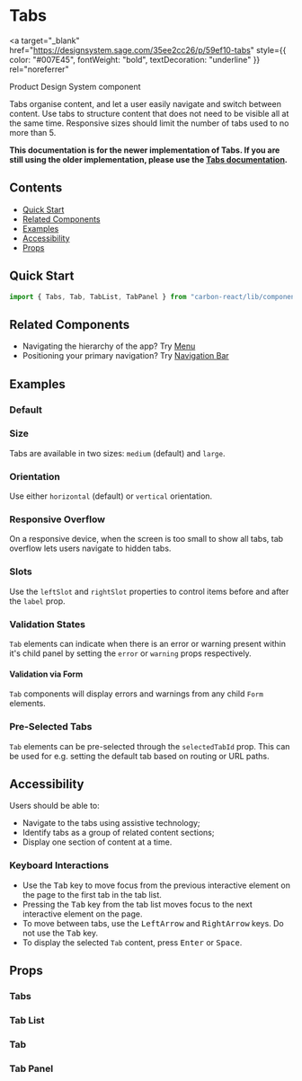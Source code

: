 

<Meta of={TabsStories} />

# Tabs

<a
  target="_blank"
  href="https://designsystem.sage.com/35ee2cc26/p/59ef10-tabs"
  style={{ color: "#007E45", fontWeight: "bold", textDecoration: "underline" }}
  rel="noreferrer"
>
  Product Design System component
</a>

Tabs organise content, and let a user easily navigate and switch between content. Use tabs to structure content that does not need to be visible all at the same time. Responsive
sizes should limit the number of tabs used to no more than 5.

**This documentation is for the newer implementation of Tabs. If you are still using the older implementation, please use the <a href="../?path=/docs/deprecated-tabs--docs">Tabs documentation</a>.**

## Contents

- [Quick Start](#quick-start)
- [Related Components](#related-components)
- [Examples](#examples)
- [Accessibility](#accessibility)
- [Props](#props)

## Quick Start

```javascript
import { Tabs, Tab, TabList, TabPanel } from "carbon-react/lib/components/tabs";
```

## Related Components

- Navigating the hierarchy of the app? Try [Menu](../?path=/docs/menu--docs)
- Positioning your primary navigation? Try [Navigation Bar](../?path=/docs/navigation-bar--docs)

## Examples

### Default

<Canvas of={TabsStories.DefaultStory} name="default" />

### Size

Tabs are available in two sizes: `medium` (default) and `large`.

<Canvas of={TabsStories.LargeSize} name="large-size" />

### Orientation

Use either `horizontal` (default) or `vertical` orientation.

<Canvas of={TabsStories.VerticalOrientation} name="vertical-orientation" />

### Responsive Overflow

On a responsive device, when the screen is too small to show all tabs, tab overflow lets users navigate to hidden tabs.

<Canvas of={TabsStories.TabOverflow} name="tab-overflow" />

### Slots

Use the `leftSlot` and `rightSlot` properties to control items before and after the `label` prop.

<Canvas of={TabsStories.TitleSlots} name="title-slots" />

### Validation States

`Tab` elements can indicate when there is an error or warning present within it's child panel by setting the `error` or `warning` props respectively.

<Canvas of={TabsStories.WithErrorAndWarning} name="validation-states" />

#### Validation via Form

`Tab` components will display errors and warnings from any child `Form` elements.

<Canvas
  of={TabsStories.WithErrorAndWarningInForm}
  name="validation-states-form"
/>

### Pre-Selected Tabs

`Tab` elements can be pre-selected through the `selectedTabId` prop. This can be used for e.g. setting the default tab based on routing or URL paths.

<Canvas of={TabsStories.PreSelectedTab} name="pre-selected-tab" />

## Accessibility

Users should be able to:

- Navigate to the tabs using assistive technology;
- Identify tabs as a group of related content sections;
- Display one section of content at a time.

### Keyboard Interactions

- Use the <kbd>Tab</kbd> key to move focus from the previous interactive element on the page to the first tab in the tab list.
- Pressing the <kbd>Tab</kbd> key from the tab list moves focus to the next interactive element on the page.
- To move between tabs, use the <kbd>LeftArrow</kbd> and <kbd>RightArrow</kbd> keys. Do not use the <kbd>Tab</kbd> key.
- To display the selected `Tab` content, press <kbd>Enter</kbd> or <kbd>Space</kbd>.

## Props

### Tabs

<ArgTypes of={TabsStories} />

### Tab List

<ArgTypes of={TabListStories} />

### Tab

<ArgTypes of={TabStories} />

### Tab Panel

<ArgTypes of={TabPanelStories} />
